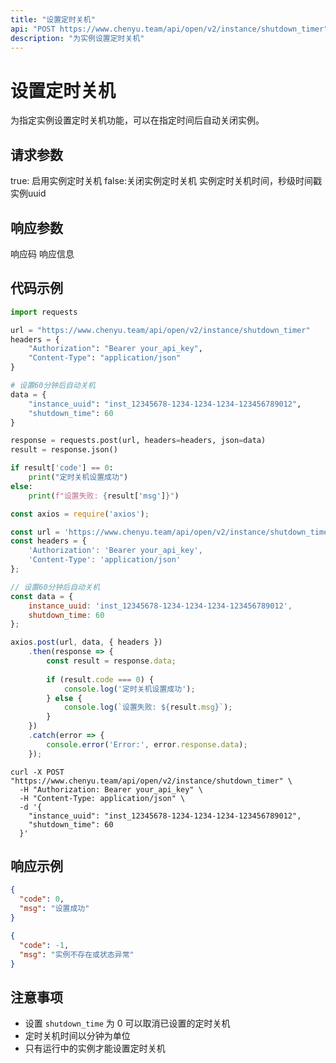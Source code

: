 ```yaml
---
title: "设置定时关机"
api: "POST https://www.chenyu.team/api/open/v2/instance/shutdown_timer"
description: "为实例设置定时关机"
---
```


# 设置定时关机

为指定实例设置定时关机功能，可以在指定时间后自动关闭实例。

## 请求参数

<ParamField body="enable" type="boolean" required>
  true: 启用实例定时关机 false:关闭实例定时关机
</ParamField>

<ParamField body="shutdown_time" type="integer" required>
  实例定时关机时间，秒级时间戳
</ParamField>

<ParamField body="instance_uuid" type="string" required>
  实例uuid
</ParamField>

## 响应参数

<ResponseField name="code" type="integer">
  响应码
</ResponseField>

<ResponseField name="msg" type="string">
  响应信息
</ResponseField>

## 代码示例

<CodeGroup>

```python Python
import requests

url = "https://www.chenyu.team/api/open/v2/instance/shutdown_timer"
headers = {
    "Authorization": "Bearer your_api_key",
    "Content-Type": "application/json"
}

# 设置60分钟后自动关机
data = {
    "instance_uuid": "inst_12345678-1234-1234-1234-123456789012",
    "shutdown_time": 60
}

response = requests.post(url, headers=headers, json=data)
result = response.json()

if result['code'] == 0:
    print("定时关机设置成功")
else:
    print(f"设置失败: {result['msg']}")
```

```javascript JavaScript
const axios = require('axios');

const url = 'https://www.chenyu.team/api/open/v2/instance/shutdown_timer';
const headers = {
    'Authorization': 'Bearer your_api_key',
    'Content-Type': 'application/json'
};

// 设置60分钟后自动关机
const data = {
    instance_uuid: 'inst_12345678-1234-1234-1234-123456789012',
    shutdown_time: 60
};

axios.post(url, data, { headers })
    .then(response => {
        const result = response.data;
        
        if (result.code === 0) {
            console.log('定时关机设置成功');
        } else {
            console.log(`设置失败: ${result.msg}`);
        }
    })
    .catch(error => {
        console.error('Error:', error.response.data);
    });
```

```curl cURL
curl -X POST "https://www.chenyu.team/api/open/v2/instance/shutdown_timer" \
  -H "Authorization: Bearer your_api_key" \
  -H "Content-Type: application/json" \
  -d '{
    "instance_uuid": "inst_12345678-1234-1234-1234-123456789012",
    "shutdown_time": 60
  }'
```

</CodeGroup>

## 响应示例

<CodeGroup>

```json 成功响应
{
  "code": 0,
  "msg": "设置成功"
}
```

```json 失败响应
{
  "code": -1,
  "msg": "实例不存在或状态异常"
}
```

</CodeGroup>

## 注意事项

- 设置 `shutdown_time` 为 0 可以取消已设置的定时关机
- 定时关机时间以分钟为单位
- 只有运行中的实例才能设置定时关机
